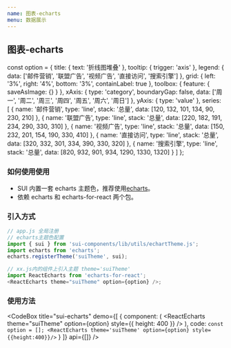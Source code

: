 ```yaml
---
name: 图表-echarts
menu: 数据展示
---
```


## 图表-echarts

const option = {
  title: {
    text: '折线图堆叠'
  },
  tooltip: {
    trigger: 'axis'
  },
  legend: {
    data: ['邮件营销', '联盟广告', '视频广告', '直接访问', '搜索引擎']
  },
  grid: {
    left: '3%',
    right: '4%',
    bottom: '3%',
    containLabel: true
  },
  toolbox: {
    feature: {
      saveAsImage: {}
    }
  },
  xAxis: {
    type: 'category',
    boundaryGap: false,
    data: ['周一', '周二', '周三', '周四', '周五', '周六', '周日']
  },
  yAxis: {
    type: 'value'
  },
  series: [
    {
      name: '邮件营销',
      type: 'line',
      stack: '总量',
      data: [120, 132, 101, 134, 90, 230, 210]
    },
    {
      name: '联盟广告',
      type: 'line',
      stack: '总量',
      data: [220, 182, 191, 234, 290, 330, 310]
    },
    {
      name: '视频广告',
      type: 'line',
      stack: '总量',
      data: [150, 232, 201, 154, 190, 330, 410]
    },
    {
      name: '直接访问',
      type: 'line',
      stack: '总量',
      data: [320, 332, 301, 334, 390, 330, 320]
    },
    {
      name: '搜索引擎',
      type: 'line',
      stack: '总量',
      data: [820, 932, 901, 934, 1290, 1330, 1320]
    }
  ]
};

### 如何使用使用

- SUI 内置一套 echarts 主题色，推荐使用<a href="https://echarts.baidu.com/" target="_blank" >echarts</a>。
- 依赖 echarts 和 echarts-for-react 两个包。

### 引入方式

```js
// app.js 全局注册
// echarts主题色配置
import { sui } from 'sui-components/lib/utils/echartTheme.js';
import echarts from 'echarts';
echarts.registerTheme('suiTheme', sui);

// xx.js内的组件上引入主题 theme='suiTheme'
import ReactEcharts from 'echarts-for-react';
<ReactEcharts theme="suiTheme" option={option} />;
```

### 使用方法

<CodeBox
  title="sui-echarts"
  demo={[
    {
      component: (
        <ReactEcharts
          theme="suiTheme"
          option={option}
          style={{ height: 400 }}
        />
      ),
      code: `const option = [];
      <ReactEcharts theme='suiTheme' option={option} style={{height:400}}/>`
    }
  ]}
  api={[]}
/>
